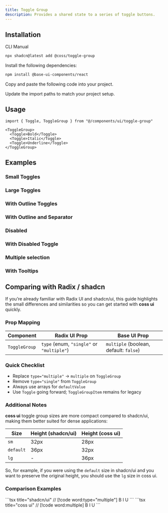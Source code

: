 ```yaml
---
title: Toggle Group
description: Provides a shared state to a series of toggle buttons.
---
```


<ComponentPreview name="toggle-group-demo" />

## Installation

<CodeTabs>

<TabsList>
  <TabsTab value="cli">CLI</TabsTab>
  <TabsTab value="manual">Manual</TabsTab>
</TabsList>
<TabsPanel value="cli">

```bash
npx shadcn@latest add @coss/toggle-group
```

</TabsPanel>

<TabsPanel value="manual">

<Steps>

<Step>Install the following dependencies:</Step>

```bash
npm install @base-ui-components/react
```

<Step>Copy and paste the following code into your project.</Step>

<ComponentSource name="toggle-group" title="components/ui/toggle-group.tsx" />

<Step>Update the import paths to match your project setup.</Step>

</Steps>

</TabsPanel>

</CodeTabs>

## Usage

```tsx
import { Toggle, ToggleGroup } from "@/components/ui/toggle-group"
```

```tsx
<ToggleGroup>
  <Toggle>Bold</Toggle>
  <Toggle>Italic</Toggle>
  <Toggle>Underline</Toggle>
</ToggleGroup>
```

## Examples

### Small Toggles

<ComponentPreview name="toggle-group-sm" />

### Large Toggles

<ComponentPreview name="toggle-group-lg" />

### With Outline Toggles

<ComponentPreview name="toggle-group-outline" />

### With Outline and Separator

<ComponentPreview name="toggle-group-outline-with-separator" />

### Disabled

<ComponentPreview name="toggle-group-disabled" />

### With Disabled Toggle

<ComponentPreview name="toggle-group-with-disabled-item" />

### Multiple selection

<ComponentPreview name="toggle-group-multiple" />

### With Tooltips

<ComponentPreview name="tooltip-grouped" />

## Comparing with Radix / shadcn

If you’re already familiar with Radix UI and shadcn/ui, this guide highlights the small differences and similarities so you can get started with **coss ui** quickly.

### Prop Mapping

| Component     | Radix UI Prop                             | Base UI Prop                           |
| ------------- | ----------------------------------------- | -------------------------------------- |
| `ToggleGroup` | `type` (enum, `"single"` or `"multiple"`) | `multiple` (boolean, default: `false`) |

### Quick Checklist

- Replace `type="multiple"` → `multiple` on `ToggleGroup`
- Remove `type="single"` from `ToggleGroup`
- Always use arrays for `defaultValue`
- Use `Toggle` going forward; `ToggleGroupItem` remains for legacy

### Additional Notes

**coss ui** toggle group sizes are more compact compared to shadcn/ui, making them better suited for dense applications:

| Size      | Height (shadcn/ui) | Height (coss ui) |
| --------- | ------------------ | ---------------- |
| `sm`      | 32px               | 28px             |
| `default` | 36px               | 32px             |
| `lg`      | -                  | 36px             |

So, for example, if you were using the `default` size in shadcn/ui and you want to preserve the original height, you should use the `lg` size in coss ui.

### Comparison Examples

<span data-lib="radix-ui">
```tsx title="shadcn/ui"
// [!code word:type="multiple"]
<ToggleGroup type="multiple" defaultValue={["bold"]}>
  <ToggleGroupItem value="bold">B</ToggleGroupItem>
  <ToggleGroupItem value="italic">I</ToggleGroupItem>
  <ToggleGroupItem value="underline">U</ToggleGroupItem>
</ToggleGroup>
```
</span>

<span data-lib="base-ui">
```tsx title="coss ui"
// [!code word:multiple]
<ToggleGroup multiple defaultValue={["bold"]}>
  <Toggle value="bold">B</Toggle>
  <Toggle value="italic">I</Toggle>
  <Toggle value="underline">U</Toggle>
</ToggleGroup>
```
</span>
